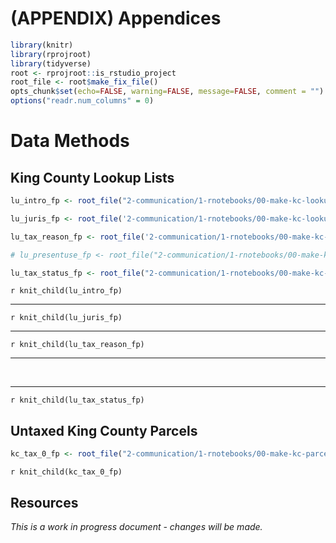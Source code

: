 # (APPENDIX) Appendices {-}

```r
library(knitr)
library(rprojroot)
library(tidyverse)
root <- rprojroot::is_rstudio_project
root_file <- root$make_fix_file()
opts_chunk$set(echo=FALSE, warning=FALSE, message=FALSE, comment = "")
options("readr.num_columns" = 0)
```

# Data Methods

## King County Lookup Lists
```r
lu_intro_fp <- root_file("2-communication/1-rnotebooks/00-make-kc-lookup-intro.Rmd")

lu_juris_fp <- root_file('2-communication/1-rnotebooks/00-make-kc-lookup-jurisdiction.Rmd')

lu_tax_reason_fp <- root_file('2-communication/1-rnotebooks/00-make-kc-lookup-tax-reason.Rmd')

# lu_presentuse_fp <- root_file("2-communication/1-rnotebooks/00-make-kc-lookup-presentuse.Rmd")

lu_tax_status_fp <- root_file("2-communication/1-rnotebooks/00-make-kc-lookup-tax-status.Rmd")
```

`r knit_child(lu_intro_fp)`
<br>
<hr>
`r knit_child(lu_juris_fp)`
<br>
<hr>
`r knit_child(lu_tax_reason_fp)`
<br>
<hr> 
<br>
<hr>
`r knit_child(lu_tax_status_fp)`

## Untaxed King County Parcels
```r
kc_tax_0_fp <- root_file("2-communication/1-rnotebooks/00-make-kc-parcels-not-taxed.Rmd")
```

`r knit_child(kc_tax_0_fp)`

## Resources
_This is a work in progress document - changes will be made._
